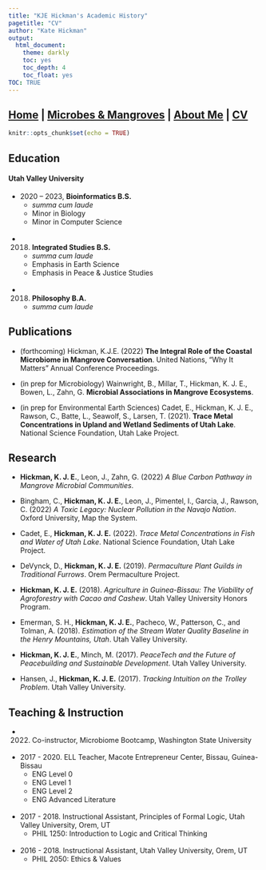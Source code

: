 ```yaml
---
title: "KJE Hickman's Academic History"
pagetitle: "CV"
author: "Kate Hickman"
output:
  html_document:
    theme: darkly
    toc: yes
    toc_depth: 4
    toc_float: yes
TOC: TRUE
---
```


## [Home](https://kjehickman.github.io/) | [Microbes & Mangroves](https://kjehickman.github.io/Final_Project/index.html) | [About Me](https://kjehickman.github.io/About_Me/index.html) | [CV](https://kjehickman.github.io/CV/index.html)


```r
knitr::opts_chunk$set(echo = TRUE)
```

## Education

#### Utah Valley University

* 2020 – 2023, __Bioinformatics B.S.__
  + _summa cum laude_
  + Minor in Biology
  + Minor in Computer Science
<br><br>
* 2018. __Integrated Studies B.S.__
  + _summa cum laude_
  + Emphasis in Earth Science
  + Emphasis in Peace & Justice Studies
<br><br>
* 2018. __Philosophy B.A.__
  + _summa cum laude_


## Publications

* (forthcoming) Hickman, K.J.E. (2022) __The Integral Role of the Coastal Microbiome in Mangrove Conversation__. United Nations, “Why It Matters” Annual Conference Proceedings.

* (in prep for Microbiology) Wainwright, B., Millar, T., Hickman, K. J. E., Bowen, L., Zahn, G. __Microbial Associations in Mangrove Ecosystems__. 

* (in prep for Environmental Earth Sciences) Cadet, E., Hickman, K. J. E., Rawson, C., Batte, L., Seawolf, S., Larsen, T. (2021). __Trace Metal Concentrations in Upland and Wetland Sediments of Utah Lake__. National Science Foundation, Utah Lake Project.

## Research

*	__Hickman, K. J. E.__, Leon, J., Zahn, G. (2022) _A Blue Carbon Pathway in Mangrove Microbial Communities_. 

* Bingham, C., __Hickman, K. J. E.__, Leon, J., Pimentel, I., Garcia, J., Rawson, C. (2022) _A Toxic Legacy: Nuclear Pollution in the Navajo Nation_. Oxford University, Map the System. 

* Cadet, E., __Hickman, K. J. E.__ (2022). _Trace Metal Concentrations in Fish and Water of Utah Lake_. National Science Foundation, Utah Lake Project.

* DeVynck, D., __Hickman, K. J. E.__ (2019). _Permaculture Plant Guilds in Traditional Furrows_. Orem Permaculture Project. 

*	__Hickman, K. J. E.__ (2018). _Agriculture in Guinea-Bissau: The Viability of Agroforestry with Cacao and Cashew_. Utah Valley University Honors Program.

* Emerman, S. H., __Hickman, K. J. E.__, Pacheco, W., Patterson, C., and Tolman, A. (2018). _Estimation of the Stream Water Quality Baseline in the Henry Mountains, Utah_. Utah Valley University.

* __Hickman, K. J. E.__, Minch, M. (2017). _PeaceTech and the Future of Peacebuilding and Sustainable Development_. Utah Valley University.

* Hansen, J., __Hickman, K. J. E.__ (2017). _Tracking Intuition on the Trolley Problem_. Utah Valley University.

## Teaching & Instruction

* 2022. Co-instructor, Microbiome Bootcamp, Washington State University
<br><br>

*	2017 - 2020. ELL Teacher, Macote Entrepreneur Center, Bissau, Guinea-Bissau
    +	ENG Level 0
    + ENG Level 1
    + ENG Level 2
    + ENG Advanced Literature
<br><br>

*	2017 - 2018. Instructional Assistant, Principles of Formal Logic, Utah Valley University, Orem, UT
    +	PHIL 1250: Introduction to Logic and Critical Thinking
<br><br>

*	2016 - 2018. Instructional Assistant, Utah Valley University, Orem, UT
    +	PHIL 2050: Ethics & Values


<br><br>
